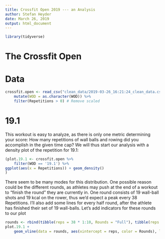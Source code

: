 ```yaml
---
title: Crossfit Open 2019 --- an Analysis
author: Stefan Heyder
date: March 26, 2019
output: html_document
---
```

```r
library(tidyverse)
```


# The Crossfit Open

# Data
```r
crossfit.open <- read_csv("clean_data/2019-03-26_16:21:24_clean_data.csv") %>%
    mutate(WOD = as.character(WOD)) %>%
    filter(Repetitions > 0) # Remove scaled
```

# 19.1


This workout is easy to analyze, as there is only one metric determining your score: How many repetitions of wall balls and rowing did you accomplish in the given time cap? 
We will thus start our analysis with a density plot of the repetition for 19.1:

```r
(plot.19.1 <- crossfit.open %>%
    filter(WOD == '19.1') %>%
ggplot(aes(x = Repetitions)) + geom_density()
)
```

There seem to be many modes for this distribution. 
One possible reason could be the different rounds, as athletes may push at the end of a workout to "finish the round" they are currently in. 
One round consists of 19 wall-ball shots and 19 kcal on the rower, thus we'd expect a peak every 38 Repetitions.
I'll also add some lines for every half round, after the athlete has finished their set of 19 wall-balls.
Let's add indicators for these rounds to our plot

```r
rounds <- rbind(tibble(reps = 38 * 1:10, Rounds = "Full"), tibble(reps =  19 + 38 * 1:10, Rounds = "Half"))
plot.19.1 +
    geom_vline(data = rounds, aes(xintercept = reps, color = Rounds), linetype = 2, alpha = 0.4)

```




